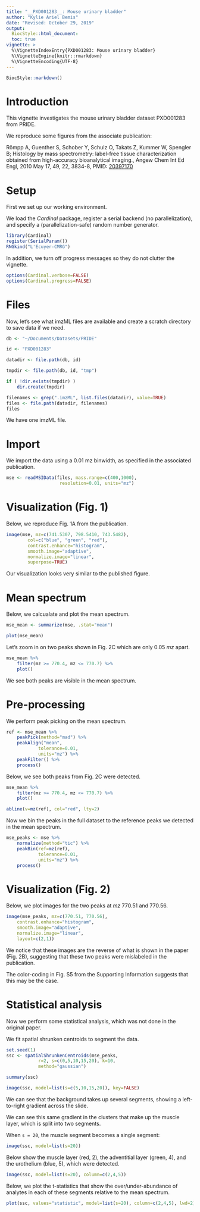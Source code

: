 ```yaml
---
title: "__PXD001283__: Mouse urinary bladder"
author: "Kylie Ariel Bemis"
date: "Revised: October 29, 2019"
output:
  BiocStyle::html_document:
  toc: true
vignette: >
  %\VignetteIndexEntry{PXD001283: Mouse urinary bladder}
  %\VignetteEngine{knitr::rmarkdown}
  %\VignetteEncoding{UTF-8}
---
```


```r
BiocStyle::markdown()
```

# Introduction

This vignette investigates the mouse urinary bladder dataset PXD001283 from PRIDE.

We reproduce some figures from the associate publication:

Römpp A, Guenther S, Schober Y, Schulz O, Takats Z, Kummer W, Spengler B; Histology by mass spectrometry: label-free tissue characterization obtained from high-accuracy bioanalytical imaging., Angew Chem Int Ed Engl, 2010 May 17, 49, 22, 3834-8, PMID: [20397170](http://europepmc.org/abstract/MED/20397170)

# Setup

First we set up our working environment.

We load the *Cardinal* package, register a serial backend (no parallelization), and specify a (parallelization-safe) random number generator.


```r
library(Cardinal)
register(SerialParam())
RNGkind("L'Ecuyer-CMRG")
```

In addition, we turn off progress messages so they do not clutter the vignette.

```r
options(Cardinal.verbose=FALSE)
options(Cardinal.progress=FALSE)
```

# Files

Now, let's see what imzML files are available and create a scratch directory to save data if we need.

```r
db <- "~/Documents/Datasets/PRIDE"

id <- "PXD001283"

datadir <- file.path(db, id)

tmpdir <- file.path(db, id, "tmp")

if ( !dir.exists(tmpdir) )
	dir.create(tmpdir)

filenames <- grep(".imzML", list.files(datadir), value=TRUE)
files <- file.path(datadir, filenames)
files
```

We have one imzML file.

# Import

We import the data using a 0.01 mz binwidth, as specified in the associated publication.

```r
mse <- readMSIData(files, mass.range=c(400,1000),
					resolution=0.01, units="mz")
```

# Visualization (Fig. 1)

Below, we reproduce Fig. 1A from the publication.

```r
image(mse, mz=c(741.5307, 798.5410, 743.5482),
		col=c("blue", "green", "red"),
		contrast.enhance="histogram",
		smooth.image="adaptive",
		normalize.image="linear",
		superpose=TRUE)
```

Our visualization looks very similar to the published figure.

# Mean spectrum

Below, we calcualate and plot the mean spectrum.

```r
mse_mean <- summarize(mse, .stat="mean")

plot(mse_mean)
```

Let's zoom in on two peaks shown in Fig. 2C which are only 0.05 *mz* apart.

```r
mse_mean %>%
	filter(mz >= 770.4, mz <= 770.7) %>%
	plot()
```

We see both peaks are visible in the mean spectrum.

# Pre-processing

We perform peak picking on the mean spectrum.

```r
ref <- mse_mean %>%
	peakPick(method="mad") %>%
	peakAlign("mean",
			tolerance=0.01,
			units="mz") %>%
	peakFilter() %>%
	process()
```

Below, we see both peaks from Fig. 2C were detected.

```r
mse_mean %>%
	filter(mz >= 770.4, mz <= 770.7) %>%
	plot()

abline(v=mz(ref), col="red", lty=2)
```

Now we bin the peaks in the full dataset to the reference peaks we detected in the mean spectrum.

```r
mse_peaks <- mse %>%
	normalize(method="tic") %>%
	peakBin(ref=mz(ref),
			tolerance=0.01,
			units="mz") %>%
	process()
```

# Visualization (Fig. 2)

Below, we plot images for the two peaks at *mz* 770.51 and 770.56.

```r
image(mse_peaks, mz=c(770.51, 770.56),
	contrast.enhance="histogram",
	smooth.image="adaptive",
	normalize.image="linear",
	layout=c(2,1))
```

We notice that these images are the reverse of what is shown in the paper (Fig. 2B), suggesting that these two peaks were mislabeled in the publication.

The color-coding in Fig. S5 from the Supporting Information suggests that this may be the case.


# Statistical analysis

Now we perform some statistical analysis, which was not done in the original paper.

We fit spatial shrunken centroids to segment the data.


```r
set.seed(1)
ssc <- spatialShrunkenCentroids(mse_peaks,
			r=2, s=c(0,5,10,15,20), k=10,
			method="gaussian")

summary(ssc)

image(ssc, model=list(s=c(5,10,15,20)), key=FALSE)
```

We can see that the background takes up several segments, showing a left-to-right gradient across the slide.

We can see this same gradient in the clusters that make up the muscle layer, which is split into two segments.

When `s = 20`, the muscle segment becomes a single segment:

```r
image(ssc, model=list(s=20))
```

Below show the muscle layer (red, 2), the adventitial layer (green, 4), and the urothelium (blue, 5), which were detected.

```r
image(ssc, model=list(s=20), column=c(2,4,5))
```

Below, we plot the t-statistics that show the over/under-abundance of analytes in each of these segments relative to the mean spectrum.

```r
plot(ssc, values="statistic", model=list(s=20), column=c(2,4,5), lwd=2)
```

